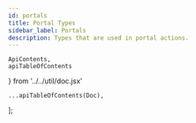 ```yaml
---
id: portals
title: Portal Types
sidebar_label: Portals
description: Types that are used in portal actions.
---
```


    ApiContents,
    apiTableOfContents
} from '../../util/doc.jsx'

    ...apiTableOfContents(Doc),
];

<ApiContents doc={Doc} />